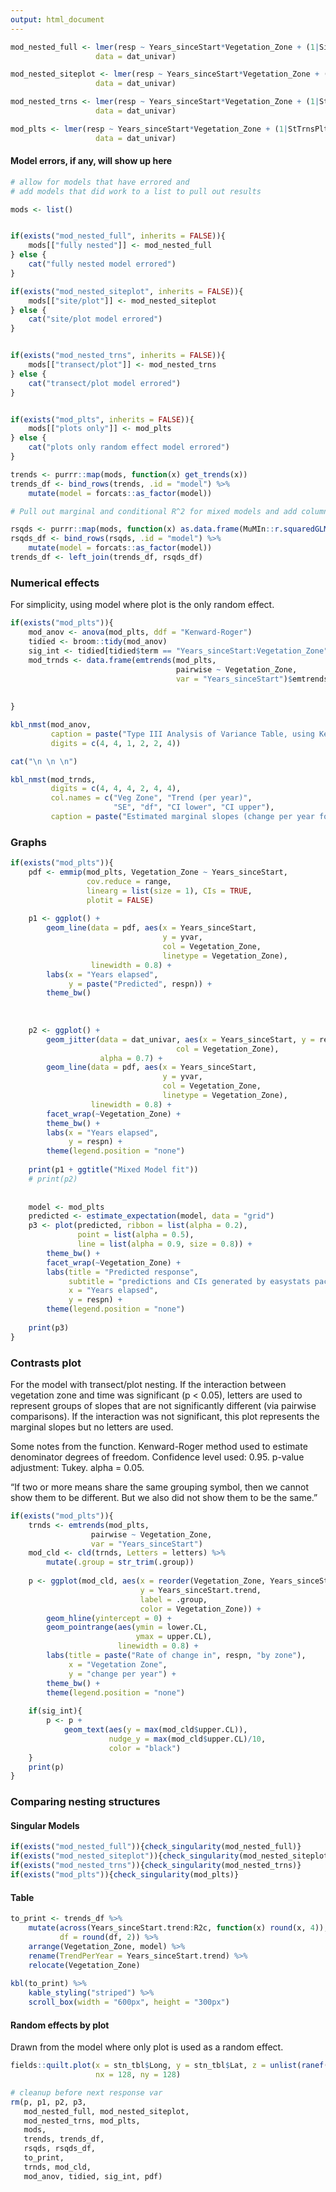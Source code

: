 ```yaml
---
output: html_document
---
```



```r
mod_nested_full <- lmer(resp ~ Years_sinceStart*Vegetation_Zone + (1|SiteID/TransectID/PlotID),
                   data = dat_univar)

mod_nested_siteplot <- lmer(resp ~ Years_sinceStart*Vegetation_Zone + (1|SiteID/StTrnsPlt),
                   data = dat_univar)

mod_nested_trns <- lmer(resp ~ Years_sinceStart*Vegetation_Zone + (1|StTrns/PlotID),
                   data = dat_univar)

mod_plts <- lmer(resp ~ Years_sinceStart*Vegetation_Zone + (1|StTrnsPlt),
                   data = dat_univar)
```


#### Model errors, if any, will show up here  

 

```r
# allow for models that have errored and 
# add models that did work to a list to pull out results

mods <- list()


if(exists("mod_nested_full", inherits = FALSE)){
    mods[["fully nested"]] <- mod_nested_full
} else {
    cat("fully nested model errored")
}

if(exists("mod_nested_siteplot", inherits = FALSE)){
    mods[["site/plot"]] <- mod_nested_siteplot
} else {
    cat("site/plot model errored")
}


if(exists("mod_nested_trns", inherits = FALSE)){
    mods[["transect/plot"]] <- mod_nested_trns
} else {
    cat("transect/plot model errored")
}


if(exists("mod_plts", inherits = FALSE)){
    mods[["plots only"]] <- mod_plts
} else {
    cat("plots only random effect model errored")
}
```


```r
trends <- purrr::map(mods, function(x) get_trends(x))
trends_df <- bind_rows(trends, .id = "model") %>% 
    mutate(model = forcats::as_factor(model))
```



```r
# Pull out marginal and conditional R^2 for mixed models and add columns to df  

rsqds <- purrr::map(mods, function(x) as.data.frame(MuMIn::r.squaredGLMM(x)))
rsqds_df <- bind_rows(rsqds, .id = "model") %>% 
    mutate(model = forcats::as_factor(model))
trends_df <- left_join(trends_df, rsqds_df)
```



### Numerical effects  

For simplicity, using model where plot is the only random effect.

```r
if(exists("mod_plts")){
    mod_anov <- anova(mod_plts, ddf = "Kenward-Roger")
    tidied <- broom::tidy(mod_anov)
    sig_int <- tidied[tidied$term == "Years_sinceStart:Vegetation_Zone", "p.value"] < 0.05
    mod_trnds <- data.frame(emtrends(mod_plts, 
                                     pairwise ~ Vegetation_Zone, 
                                     var = "Years_sinceStart")$emtrends)
    
    
}

kbl_nmst(mod_anov, 
         caption = paste("Type III Analysis of Variance Table, using Kenward-Rogers method:", respn),
         digits = c(4, 4, 1, 2, 2, 4))  

cat("\n \n \n")

kbl_nmst(mod_trnds, 
         digits = c(4, 4, 4, 2, 4, 4), 
         col.names = c("Veg Zone", "Trend (per year)",
                       "SE", "df", "CI lower", "CI upper"),
         caption = paste("Estimated marginal slopes (change per year for each zone):", respn)) 
```


### Graphs  

```r
if(exists("mod_plts")){
    pdf <- emmip(mod_plts, Vegetation_Zone ~ Years_sinceStart,
                 cov.reduce = range,
                 linearg = list(size = 1), CIs = TRUE,
                 plotit = FALSE)
    
    p1 <- ggplot() +
        geom_line(data = pdf, aes(x = Years_sinceStart,
                                  y = yvar,
                                  col = Vegetation_Zone,
                                  linetype = Vegetation_Zone),
                  linewidth = 0.8) +
        labs(x = "Years elapsed", 
             y = paste("Predicted", respn)) +
        theme_bw()
    
    
    
    p2 <- ggplot() +
        geom_jitter(data = dat_univar, aes(x = Years_sinceStart, y = resp,
                                     col = Vegetation_Zone),
                    alpha = 0.7) +
        geom_line(data = pdf, aes(x = Years_sinceStart,
                                  y = yvar,
                                  col = Vegetation_Zone,
                                  linetype = Vegetation_Zone),
                  linewidth = 0.8) +
        facet_wrap(~Vegetation_Zone) +
        theme_bw() +
        labs(x = "Years elapsed",
             y = respn) +
        theme(legend.position = "none")
    
    print(p1 + ggtitle("Mixed Model fit"))
    # print(p2)
    
    
    model <- mod_plts
    predicted <- estimate_expectation(model, data = "grid")
    p3 <- plot(predicted, ribbon = list(alpha = 0.2),
               point = list(alpha = 0.5),
               line = list(alpha = 0.9, size = 0.8)) + 
        theme_bw() +
        facet_wrap(~Vegetation_Zone) + 
        labs(title = "Predicted response",
             subtitle = "predictions and CIs generated by easystats packages",
             x = "Years elapsed",
             y = respn) +
        theme(legend.position = "none")
    
    print(p3)
}
```


### Contrasts plot  

For the model with transect/plot nesting. If the interaction between vegetation zone and time was significant (p < 0.05), letters are used to represent groups of slopes that are not significantly different (via pairwise comparisons). If the interaction was not significant, this plot represents the marginal slopes but no letters are used.

Some notes from the function. Kenward-Roger method used to estimate denominator degrees of freedom. Confidence level used: 0.95. p-value adjustment: Tukey. alpha = 0.05.  

"If two or more means share the same grouping symbol,
      then we cannot show them to be different.
      But we also did not show them to be the same."

```r
if(exists("mod_plts")){
    trnds <- emtrends(mod_plts, 
                  pairwise ~ Vegetation_Zone, 
                  var = "Years_sinceStart")
    mod_cld <- cld(trnds, Letters = letters) %>% 
        mutate(.group = str_trim(.group))
    
    p <- ggplot(mod_cld, aes(x = reorder(Vegetation_Zone, Years_sinceStart.trend),
                             y = Years_sinceStart.trend,
                             label = .group,
                             color = Vegetation_Zone)) +
        geom_hline(yintercept = 0) +
        geom_pointrange(aes(ymin = lower.CL, 
                            ymax = upper.CL),
                        linewidth = 0.8) +
        labs(title = paste("Rate of change in", respn, "by zone"),
             x = "Vegetation Zone",
             y = "change per year") +
        theme_bw() +
        theme(legend.position = "none")
    
    if(sig_int){
        p <- p +
            geom_text(aes(y = max(mod_cld$upper.CL)),
                      nudge_y = max(mod_cld$upper.CL)/10,
                      color = "black")
    }
    print(p)
}
```

### Comparing nesting structures  

#### Singular Models  

```r
if(exists("mod_nested_full")){check_singularity(mod_nested_full)}
if(exists("mod_nested_siteplot")){check_singularity(mod_nested_siteplot)}
if(exists("mod_nested_trns")){check_singularity(mod_nested_trns)}
if(exists("mod_plts")){check_singularity(mod_plts)}
```

#### Table  


```r
to_print <- trends_df %>% 
    mutate(across(Years_sinceStart.trend:R2c, function(x) round(x, 4)),
           df = round(df, 2)) %>% 
    arrange(Vegetation_Zone, model) %>% 
    rename(TrendPerYear = Years_sinceStart.trend) %>% 
    relocate(Vegetation_Zone)
    
kbl(to_print) %>% 
    kable_styling("striped") %>%
    scroll_box(width = "600px", height = "300px") 
```

#### Random effects by plot  

Drawn from the model where only plot is used as a random effect.  

```r
fields::quilt.plot(x = stn_tbl$Long, y = stn_tbl$Lat, z = unlist(ranef(mod_plts)$StTrnsPlt),
                   nx = 128, ny = 128)
```

```r
# cleanup before next response var
rm(p, p1, p2, p3,
   mod_nested_full, mod_nested_siteplot,
   mod_nested_trns, mod_plts,
   mods,
   trends, trends_df,
   rsqds, rsqds_df, 
   to_print,
   trnds, mod_cld,
   mod_anov, tidied, sig_int, pdf)
```

